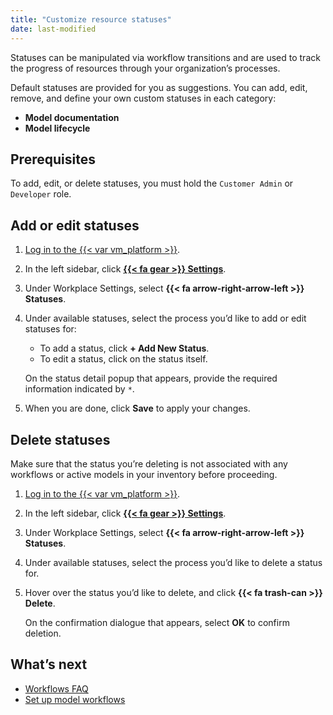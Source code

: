 ```yaml
---
title: "Customize resource statuses"
date: last-modified
---
```


Statuses can be manipulated via workflow transitions and are used to track the progress of resources through your organization's processes.

Default statuses are provided for you as suggestions. You can add, edit, remove, and define your own custom statuses in each category:

- **Model documentation**
- **Model lifecycle**

<!-- Model validation statuses are in missing as of May 2024 -->

## Prerequisites

To add, edit, or delete statuses, you must hold the `Customer Admin` or `Developer` role.

## Add or edit statuses

1. [Log in to the {{< var vm_platform >}}]({{< var vm_url >}}).

2. In the left sidebar, click [**{{< fa gear >}} Settings**]({{< var vm_url >}}/settings).

3. Under Workplace Settings, select **{{< fa arrow-right-arrow-left >}} Statuses**.

4. Under available statuses, select the process you'd like to add or edit statuses for:

    - To add a status, click **+ Add New Status**.
    - To edit a status, click on the status itself. 

    On the status detail popup that appears, provide the required information indicated by `*`.

5. When you are done, click **Save** to apply your changes.

## Delete statuses

::: {.callout-warning title="Deleting statuses already in use will cause your workflows to no longer function correctly."}
 Make sure that the status you're deleting is not associated with any workflows or active models in your inventory before proceeding. 
:::

1. [Log in to the {{< var vm_platform >}}]({{< var vm_url >}}).

2. In the left sidebar, click [**{{< fa gear >}} Settings**]({{< var vm_url >}}/settings).

3. Under Workplace Settings, select **{{< fa arrow-right-arrow-left >}} Statuses**.

4. Under available statuses, select the process you'd like to delete a status for.

5. Hover over the status you'd like to delete, and click **{{< fa trash-can >}} Delete**.

    On the confirmation dialogue that appears, select **OK** to confirm deletion.

## What's next

- [Workflows FAQ](../faq/faq-workflows.qmd)
- [Set up model workflows](set-up-model-workflows.qmd)


